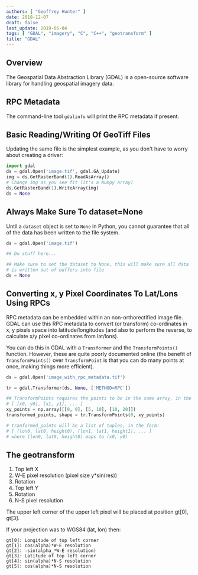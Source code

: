 ```yaml
---
authors: [ "Geoffrey Hunter" ]
date: 2018-12-07
draft: false
last_update: 2019-06-04
tags: [ "GDAL", "imagery", "C", "C++", "geotransform" ]
title: "GDAL"
---
```


## Overview

The Geospatial Data Abstraction Library (GDAL) is a open-source software library for handling geospatial imagery data.

## RPC Metadata

The command-line tool `gdalinfo` will print the RPC metadata if present.

## Basic Reading/Writing Of GeoTiff Files

Updating the same file is the simplest example, as you don't have to worry about creating a driver:

```python
import gdal
ds = gdal.Open('image.tif', gdal.GA_Update)
img = ds.GetRasterBand(1).ReadAsArray()
# Change img as you see fit (it's a Numpy array)
ds.GetRasterBand(1).WriteArray(img)
ds = None
```

## Always Make Sure To dataset=None

Until a `dataset` object is set to `None` in Python, you cannot guarantee that all of the data has been written to the file system.

```python
ds = gdal.Open('image.tif')

## Do stuff here...

## Make sure to set the dataset to None, this will make sure all data
# is written out of buffers into file
ds = None
```

## Converting x, y Pixel Coordinates To Lat/Lons Using RPCs

RPC metadata can be embedded within an non-orthorectified image file. GDAL can use this RPC metadata to convert (or transform) co-ordinates in x, y pixels space into latitude/longitudes (and also to perform the reverse, to calculate x/y pixel co-ordinates from lat/lons).

You can do this in GDAL with a `Transformer` and the `TransformPoints()` function. However, these are quite poorly documented online (the benefit of `TransformPoints()` over `TransformPoint` is that you can do many points at once, making things more efficient).

```python
ds = gdal.Open('image_with_rpc_metadata.tif')

tr = gdal.Transformer(ds, None, ['METHOD=RPC'])

## TransformPoints requires the points to be in the same array, in the form:
# [ [x0, y0], [x1, y1], ... ]
xy_points = np.array([[0, 0], [5, 10], [10, 20]])
transformed_points, shape = tr.TransformPoints(0, xy_points)

# tranformed_points will be a list of tuples, in the form:
# [ (lon0, lat0, height0), (lon1, lat1, height1), ... ]
# where (lon0, lat0, height0) maps to (x0, y0)
```

## The geotransform

1. Top left X
1. W-E pixel resolution (pixel size y*sin(res))
1. Rotation
1. Top left Y
1. Rotation
1. N-S pixel resolution

The upper left corner of the upper left pixel will be placed at position gt[0], gt[3].

If your projection was to WGS84 (lat, lon) then:

```
gt[0]: Longitude of top left corner
gt[1]: cos(alpha)*W-E resolution
gt[2]: -sin(alpha_*W-E resolution)
gt[3]: Latitude of top left corner
gt[4]: sin(alpha)*N-S resolution
gt[5]: cos(alpha)*N-S resolution
```
